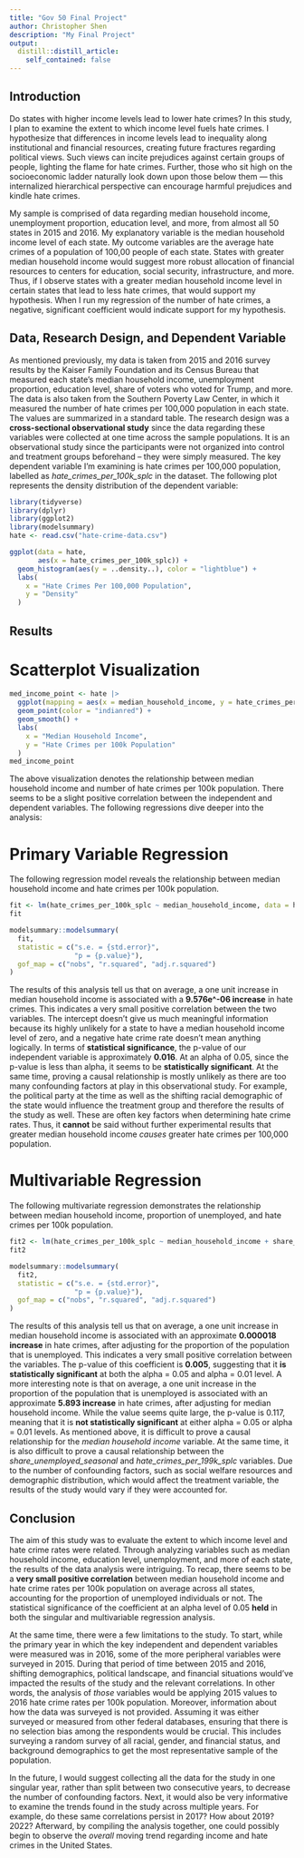 ```yaml
---
title: "Gov 50 Final Project"
author: Christopher Shen
description: "My Final Project"
output:
  distill::distill_article:
    self_contained: false
---
```

## Introduction

Do states with higher income levels lead to lower hate crimes? In this study, I plan to examine the extent to which income level fuels hate crimes. I hypothesize that differences in income levels lead to inequality along institutional and financial resources, creating future fractures regarding political views. Such views can incite prejudices against certain groups of people, lighting the flame for hate crimes. Further, those who sit high on the socioeconomic ladder naturally look down upon those below them — this internalized hierarchical perspective can encourage harmful prejudices and kindle hate crimes. 

My sample is comprised of data regarding median household income, unemployment proportion, education level, and more, from almost all 50 states in 2015 and 2016. My explanatory variable is the median household income level of each state. My outcome variables are the average hate crimes of a population of 100,00 people of each state. States with greater median household income would suggest more robust allocation of financial resources to centers for education, social security, infrastructure, and more. Thus, if I observe states with a greater median household income level in certain states that lead to less hate crimes, that would support my hypothesis. When I run my regression of the number of hate crimes, a negative, significant coefficient would indicate support for my hypothesis.

## Data, Research Design, and Dependent Variable

As mentioned previously, my data is taken from 2015 and 2016 survey results by the Kaiser Family Foundation and its Census Bureau that measured each state's median household income, unemployment proportion, education level, share of voters who voted for Trump, and more. The data is also taken from the Southern Poverty Law Center, in which it measured the number of hate crimes per 100,000 population in each state. The values are summarized in a standard table. The research design was a **cross-sectional observational study** since the data regarding these variables were collected at one time across the sample populations. It is an observational study since the participants were not organized into control and treatment groups beforehand -- they were simply measured. The key dependent variable I'm examining is hate crimes per 100,000 population, labelled as *hate_crimes_per_100k_splc* in the dataset. The following plot represents the density distribution of the dependent variable:

```r
library(tidyverse)
library(dplyr)
library(ggplot2)
library(modelsummary)
hate <- read.csv("hate-crime-data.csv")

ggplot(data = hate,
       aes(x = hate_crimes_per_100k_splc)) +
  geom_histogram(aes(y = ..density..), color = "lightblue") +
  labs(
    x = "Hate Crimes Per 100,000 Population",
    y = "Density"
  )
```
## Results

# Scatterplot Visualization

```r
med_income_point <- hate |>
  ggplot(mapping = aes(x = median_household_income, y = hate_crimes_per_100k_splc)) +
  geom_point(color = "indianred") +
  geom_smooth() +
  labs(
    x = "Median Household Income",
    y = "Hate Crimes per 100k Population"
  )
med_income_point

```
The above visualization denotes the relationship between median household income and number of hate crimes per 100k population. There seems to be a slight positive correlation between the independent and dependent variables. The following regressions dive deeper into the analysis:

# Primary Variable Regression 

The following regression model reveals the relationship between median household income and hate crimes per 100k population.

```r
fit <- lm(hate_crimes_per_100k_splc ~ median_household_income, data = hate)
fit
```
```r
modelsummary::modelsummary(
  fit,
  statistic = c("s.e. = {std.error}",
                "p = {p.value}"),
  gof_map = c("nobs", "r.squared", "adj.r.squared")
)
```
The results of this analysis tell us that on average, a one unit increase in median household income is associated with a **9.576e^-06 increase** in hate crimes. This indicates a very small positive correlation between the two variables. The intercept doesn't give us much meaningful information because its highly unlikely for a state to have a median household income level of zero, and a negative hate crime rate doesn't mean anything logically. In terms of **statistical significance**, the p-value of our independent variable is approximately **0.016**. At an alpha of 0.05, since the p-value is less than alpha, it seems to be **statistically significant**. At the same time, proving a causal relationship is mostly unlikely as there are too many confounding factors at play in this observational study. For example, the political party at the time as well as the shifting racial demographic of the state would influence the treatment group and therefore the results of the study as well. These are often key factors when determining hate crime rates. Thus, it **cannot** be said without further experimental results that greater median household income *causes* greater hate crimes per 100,000 population.

# Multivariable Regression

The following multivariate regression demonstrates the relationship between median household income, proportion of unemployed, and hate crimes per 100k population.

```r
fit2 <- lm(hate_crimes_per_100k_splc ~ median_household_income + share_unemployed_seasonal, data = hate)
fit2
```
```r
modelsummary::modelsummary(
  fit2,
  statistic = c("s.e. = {std.error}",
                "p = {p.value}"),
  gof_map = c("nobs", "r.squared", "adj.r.squared")
)
```
The results of this analysis tell us that on average, a one unit increase in median household income is associated with an approximate **0.000018 increase** in hate crimes, after adjusting for the proportion of the population that is unemployed. This indicates a very small positive correlation between the variables. The p-value of this coefficient is **0.005**, suggesting that it **is statistically significant** at both the alpha = 0.05 and alpha = 0.01 level. A more interesting note is that on average, a one unit increase in the proportion of the population that is unemployed is associated with an approximate **5.893 increase** in hate crimes, after adjusting for median household income. While the value seems quite large, the p-value is 0.117, meaning that it is **not statistically significant** at either alpha = 0.05 or alpha = 0.01 levels. As mentioned above, it is difficult to prove a causal relationship for the *median household income* variable. At the same time, it is also difficult to prove a causal relationship between the *share_unemployed_seasonal* and *hate_crimes_per_199k_splc* variables. Due to the number of confounding factors, such as social welfare resources and demographic distribution, which would affect the treatment variable, the results of the study would vary if they were accounted for.

## Conclusion

The aim of this study was to evaluate the extent to which income level and hate crime rates were related. Through analyzing variables such as median household income, education level, unemployment, and more of each state, the results of the data analysis were intriguing. To recap, there seems to be a **very small positive correlation** between median household income and hate crime rates per 100k population on average across all states, accounting for the proportion of unemployed individuals or not. The statistical significance of the coefficient at an alpha level of 0.05 **held** in both the singular and multivariable regression analysis. 

At the same time, there were a few limitations to the study. To start, while the primary year in which the key independent and dependent variables were measured was in 2016, some of the more peripheral variables were surveyed in 2015. During that period of time between 2015 and 2016, shifting demographics, political landscape, and financial situations would've impacted the results of the study and the relevant correlations. In other words, the analysis of *those* variables would be applying 2015 values to 2016 hate crime rates per 100k population. Moreover, information about how the data was surveyed is not provided. Assuming it was either surveyed or measured from other federal databases, ensuring that there is no selection bias among the respondents would be crucial. This includes surveying a random survey of all racial, gender, and financial status, and background demographics to get the most representative sample of the population.  

In the future, I would suggest collecting all the data for the study in one singular year, rather than split between two consecutive years, to decrease the number of confounding factors. Next, it would also be very informative to examine the trends found in the study across multiple years. For example, do these same correlations persist in 2017? How about 2019? 2022? Afterward, by compiling the analysis together, one could possibly begin to observe the *overall* moving trend regarding income and hate crimes in the United States.


